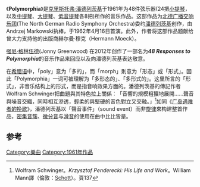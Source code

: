 《'''Polymorphia'''》是[[克里斯托弗·潘德列茨基|克里斯托弗·潘德列茨基]]于1961年为48件弦乐器(24把[[小提琴|小提琴]]，以及[[中提琴|中提琴]]、[[大提琴|大提琴]]、[[低音提琴|低音提琴]]各8把)所作的音乐作品。这部作品为[[北德廣播易北愛樂樂團|北德广播交响乐团]](The North German Radio Symphony Orchestra)委约[[克里斯托弗·潘德列茨基|潘德列茨基]]创作，由Andrzej Markowski执棒，于1962年4月16日首演。此外，作者将这部作品题献给曾大力支持他的出版商赫尔曼·穆克（Hermann Moeck）。

[[强尼·格林伍德|强尼·格林伍德]](Jonny Greenwood) 在2012年创作了一部名为'''''48 Responses to Polymorphia'''''的音乐作品来回应以及向潘德列茨基表达敬意。

在[[希腊语|希腊语]]中，「poly」意为「多的」，而「morph」則意为「形态」或「形式」。因此「Polymorphia」一词可被理解为「多形态的」、「多形式的」。这里所言的「形式」，非音乐结构上的形式，而是指音响效果方面的。潘德列茨基的傳記作者Wolfram Schwinger把曲題與其特色拉上關係︰「音響的規模粗獷地展開……聲音與噪音交織，同時相互滲透，輕柔的與堅硬的音色對立又交融。」<ref>Wolfram Schwinger。''Krzysztof Penderecki: His Life and Work''。William Mann譯（倫敦：[[碩特音樂|Schott]]）。頁137</ref>如同《[[广岛遇难者的挽歌|广岛遇难者的挽歌]]》，潘德列茨基以「聲音事件」（sound event）而非[[旋律|旋律]]來构建整首作品，[[密集音簇|密集音簇]]、[[微分音|微分音]]与[[滑音|滑音]]的使用在曲中比比皆是。

==参考==
{{reflist}}

[[Category:樂曲|Category:樂曲]]
[[Category:1961年作品|Category:1961年作品]]